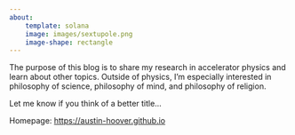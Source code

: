 ```yaml
---
about:
    template: solana
    image: images/sextupole.png
    image-shape: rectangle
---
```


The purpose of this blog is to share my research in accelerator physics and learn about other topics. Outside of physics, I'm especially interested in philosophy of science, philosophy of mind, and philosophy of religion.

Let me know if you think of a better title...

Homepage: [https://austin-hoover.github.io](https://austin-hoover.github.io)
